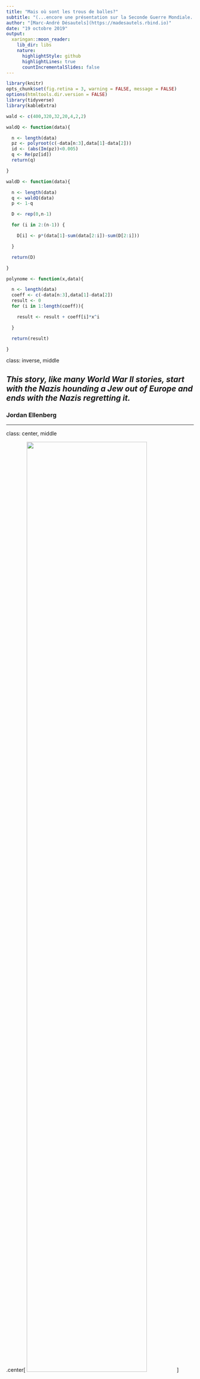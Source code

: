 ```yaml
---
title: "Mais où sont les trous de balles?"
subtitle: "(...encore une présentation sur la Seconde Guerre Mondiale...)"
author: "[Marc-André Désautels](https://madesautels.rbind.io)"
date: "19 octobre 2019"
output:
  xaringan::moon_reader:
    lib_dir: libs
    nature:
      highlightStyle: github
      highlightLines: true
      countIncrementalSlides: false
---
```


```r
library(knitr)
opts_chunk$set(fig.retina = 3, warning = FALSE, message = FALSE)
options(htmltools.dir.version = FALSE)
library(tidyverse)
library(kableExtra)

wald <- c(400,320,32,20,4,2,2)

waldQ <- function(data){

  n <- length(data)
  pz <- polyroot(c(-data[n:3],data[1]-data[2]))
  id <- (abs(Im(pz))<0.005)
  q <- Re(pz[id])
  return(q)

}

waldD <- function(data){

  n <- length(data)
  q <- waldQ(data)
  p <- 1-q

  D <- rep(0,n-1)

  for (i in 2:(n-1)) {

    D[i] <- p*(data[1]-sum(data[2:i])-sum(D[2:i]))

  }

  return(D)

}

polynome <- function(x,data){

  n <- length(data)
  coeff <- c(-data[n:3],data[1]-data[2])
  result <- 0
  for (i in 1:length(coeff)){

    result <- result + coeff[i]*x^i

  }

  return(result)

}
```

class: inverse, middle

## *This story, like many World War II stories, start with the Nazis hounding a Jew out of Europe and ends with the Nazis regretting it.*

### Jordan Ellenberg

---

class: center, middle

.center[
<img src="https://media.giphy.com/media/k5DmEDkonEpVu/giphy.gif" width=80%>
]

---
class: inverse, center, middle

# Abraham Wald

### Surtout connu pour se travaux sur l'analyse séquentielle, nous présenterons certains de ses travaux moins connus

---
class: inverse, center, middle

# La jeunesse

---

# Abraham Wald

.pull-left[

- Né le 31 octobre 1902 à Cluj-Napoca en Roumanie.

- En 1927, il entre à l'université de Vienne (Autriche) où il reçoit un doctorat en mathématiques en 1931, sous la direction de Karl Menger.

- À la fin de ses études, en raison de la discrimination de l'Autriche face aux Juifs, il ne parvient pas à se trouver un emploi.

]
.pull-right[

.center[

![Un jeune Abraham Wald](https://upload.wikimedia.org/wikipedia/en/0/05/Abraham_Wald_in_his_youth.jpg)

]

]

---

# Abraham Wald

- Il se fait offrir un emploi en économie par Oskar Morgenstern (celui-ci émigre plus tard aux États-Unis et aide à inventer la thérie des jeux).

- Malgré la situation politique qui se dégrade en Autriche, Wald hésite à émigrer.

- Mais les Nazis envahissent l'Autriche en 1938 et Wald part aux États-Unis avec sa famille.

- Grâce à son expérience en économie, il reçoit une bourse pour travailler pour la *Cowles Commision for Research in Economics* un institut basé au Colorado.

- Il se fait finalement offrir un emploi de professeur de statistiques à l'université Columbia, à New-York.

--

### C'est à partir de ce moment qu'il commence à participer à l'effort de guerre...

???

Despite Wald's brilliance, he could not obtain a university position, because of Austrian discrimination against Jews. However, Oskar Morgenstern created a position for Wald in economics. When the Nazis invaded Austria in 1938, the discrimination against Jews intensified. In particular, Wald and his family were persecuted as Jews. Wald was able to emigrate to the United States, at the invitation of the Cowles Commission for Research in Economics, to work on econometrics research

---
layout: false
class: center, inverse, middle

# Le *Statistical Research Group* (SRG)
# 1942-1945

---

### Le *Statistical Research Group* (SRG)

--

- Le SRG était basé à l'université Columbia et supporté par le *Applied Mathematics Panel* (AMP) du *National Defense Research Committee* (NDRC), qui faisait partie du *Office of Scientific Research and Development* (OSRD).

- Le SRG était un programme secret formé de statisticiens, un peu comme le projet Manhattan mais fabriquant des équations plutôt que des bombes.

- *[...] when we made recommendations, frequently things happened.* W. Allen Wallis


- *Fighter planes entered combat with their machine guns loaded according to Jack Wolfowitz's recommendations about mixing types of ammunition, and maybe the pilots came back or maybe they didn't.*


- *Navy planes launched rockets whose propellants had been accepted by Abe Girshick's sampling-inspection plans, and maybe the rockets exploded and destroyed our own planes and pilots or maybe they destroyed the target.*

---

### Le *Statistical Research Group* (SRG)

- *SRG was composed of what surely must be the most extraordinary group of statisticians ever organized, taking into account both number and quality.* W. Allen Wallis

--

- **Wilson Allen Wallis** (5 novembre 1912 - 12 octobre 1998), directeur du SRG, économiste et statisticien. Il a développé le test Kruskal-Wallis avec William Kruskal.

--

- **Milton Friedman** (31 juillet 1912 - 16 novembre 2006), économiste. Prix Nobel d'économie en 1976 pour ses travaux sur l'analyse de la consommation, l'histoire monétaire et la démonstration de la complexité des politiques de stabilisation.

--

- **George Stigler** (17 janvier 1911 - 1er décembre 1991), économiste. Prix Nobel d'économie en 1982 pour ses études fondatrices des structures industrielles, du fonctionnement des marchés, et des causes et effets de la régulation publique.

--

- et j'en passe...

---
class: center, inverse, middle

# Les mathématiques

--

## Les trous de balles manquants

---

class: middle

.center[
<img src="https://media.giphy.com/media/lVzju3EudcLS0/giphy.gif" width=90%>
]

---

### Les trous de balles manquants

**Question**: Vous ne voulez pas que vos avions soient abattus par des tirs ennemis, vous décidez donc de leur ajouter du blindage. Mais du blindage alourdit vos avions, les rend moins manoeuvrables et ceux-ci utilisent davantage de carburant.

--

- Mettre trop de blindage est un problème.

--

- Ne pas mettre assez de blindage est un problème.

--

### Que faire???

---

### Les trous de balles manquants

.center[![avion troué](https://res.cloudinary.com/dzawgnnlr/image/upload/q_auto/f_auto/w_auto/bullet-riddled-plane.jpg)]

Les avions revenaient du combat couverts de trous de balles, mais les trous n'étaient pas uniformément distribués sur tout l'avion.

---

background-image: url(https://upload.wikimedia.org/wikipedia/commons/thumb/9/98/Survivorship-bias.png/1024px-Survivorship-bias.png)
background-size: cover

---

### Les trous de balles manquants

Les officiers de l'armée y ont vu une opportunité d'efficacité.

Obtenir la même protection avec moins de blindage, si on se concentre sur les endroits en ayant davantage besoin.

Ils demandèrent à Wald quelle quantité de blindage ajouter aux diverses parties de l'avion.

--

#### **Question: Quelles sont les parties de l'avion nécessitant la plus grande quantité de blindage?**

|            Section de l'avion           | Nombre de trous par pieds carrés |
|-----------------------------------------|----------------------------------|
| Moteur                                  | 1,11                             |
| Fuselage (partie principale de l'avion) | 1,73                             |
| Système de carburant                    | 1,55                             |
| Reste de l'avion                        | 1,8                              |

<!-- -- -->

<!-- ### Vous pouvez voter à l'adresse: [http://bit.ly/TrousBalles](http://bit.ly/TrousBalles) -->

<!-- --- -->
<!-- ### Les résultats -->

<!-- <iframe seamless src="https://docs.google.com/spreadsheets/d/1tgbKRrHQnyDP2lvgH5iQhrxLG75C3TafKSjFwmVEqkM/htmlembed/sheet?gid=1284962309&range=D2" width="800" height="500" frameborder="0" scrolling="no"></iframe> -->

---

### Les trous de balles manquants

### Wald indiqua que le blindage ne devait pas aller aux endroits **où il y avait des trous**. Il devait aller aux endroits **où il n'y en avait pas**.

--

- Le raisonnement de Wald était le suivant: où sont les trous manquants?

--

- Les trous manquants sont sur les avions qui ne sont pas revenus.

--

- La raison pour laquelle les avions de retour avaient moins de trous dans la région des moteurs était que les avions ayant été touchés aux moteurs ne revenaient pas.

--

- Comment est-ce que Wald a pu voir ce que les officiers expérimentés de l'armée ne pouvaient pas voir?

---

### Les trous de balles manquants

- Un statisticien se pose toujours la question suivante: Quelles sont les hypothèses que vous faites? Sont-elles justifiées?

--

- Les officiers de l'armée étaient sous l'impression que les avions qui revenaient formaient un échantillon aléatoire de tous les avions.

--

- Une fois que vous avez compris que c'est l'hypothèse sous laquelle vous travaillez, ça prend un petit moment pour comprendre que vous faites fausse route.

---

## Concernant Abraham Wald

> *The military was inclined to provide protection for those parts that on returning planes showed the most hits. Wald assumed, on good evidence, that hits in combat were uniformly distributed over the planes. It follows that hits on the more vulnerable parts were less likely to be found on returning planes than hits on the less vulnerable parts, since planes receiving hits on the more vulnerable parts were less likely to return to provide data. From these premises, he devised methods for estimating vulnerability of various parts.*

---

class: middle

.center[
<img src="https://i.gifer.com/36jI.gif" width=90%>
]


---
class: inverse, center middle

## Le biais du survivant

--

### Une forme de biais de sélection consistant à surévaluer les chances de succès d'une initiative en concentrant l'attention sur les sujets ayant réussi mais qui sont des exceptions statistiques (des « survivants ») plutôt que des cas représentatifs.

---

### Quelques exemples

- En finance, le biais du survivant survient lors de l'exclusion des entreprises ayant fait faillite des études de performance.

- En production industrielle, on entend souvent « les produits étaient mieux fabriqués avant ».

- En architecture et en construction, les bâtiments de plus de 100 ans encore debout.

- Dans les carrières hypercompétitives, commes les athlètes d'élite.

- Une étude réalisée en 1987 montre que les chats qui chutent d'une hauteur équivalente à moins de six étages et qui survivent ont des blessures plus graves que les chats tombant d'une hauteur plus élevée.

???

La situation pourrait cependant s'expliquer par un biais du survivant. Il est beaucoup moins probable que les chats qui meurent à la suite d'une chute soient emmenés chez le vétérinaire par rapport aux chats blessés par une chute. Les chats morts à la suite d'une chute de plus de six étages sont donc retirés des statistiques, ne laissant la place qu'aux chats « survivants ».

WO Whitney et CJ Mehlhaff, *Journal of the American Veterinary Medical Association* **191**, 1 399-1 403, 1987

---

class: inverse, center, middle

# La navette Challenger

---

background-image: url(https://natgeo.imgix.net/factsheets/thumbnails/ChallengerDisaster.jpg?auto=compress,format&w=1024&h=560&fit=crop)
background-size: cover

---

background-image: url(https://upload.wikimedia.org/wikipedia/commons/3/3f/Challenger_flight_51-l_crew.jpg)
background-size: cover

???

STS-51-L crew: (front row) Michael J. Smith, Dick Scobee, Ronald McNair; (back row) Ellison Onizuka, Christa McAuliffe, Gregory Jarvis, Judith Resnik

---
class:center, middle

<iframe width="700" height="394" src="https://www.youtube.com/embed/j4JOjcDFtBE" frameborder="0" allow="accelerometer; autoplay; encrypted-media; gyroscope; picture-in-picture" allowfullscreen></iframe>

---

background-image: url(https://img2.thejournal.ie/inline/2573246/original/?width=630&version=2573246)
background-size: cover

---

# Challenger

- Le désastre de la navette Challenger s'est déroulé le 28 janvier 1986.

- La navette se brisa et se désintégra après 73 secondes de vol.

- L'accident choqua énormément la société américaine, en partie en raison de la présence de Christa McAuliffe, qui aurait été la première astronaute-enseignante.

- Une des conséquences de cet accident est la mise sur pied de la *Rogers Commission* (formé par Neil A. Armstrong et le prix Nobel Richard P. Feynman, entre autre).

- Cette commission conclut que la désintégration est causée par l'échec d'un joint d'étanchéité en raison des températures inhabituellements froides.

--

### Le problème des joints d'étanchéité était connu!

---

### Les données concernant les joints d'étanchéité

```r
nasa <- tibble(
  Flight =c("51-C","41-B","61-C","41-C","1","6","51-A","51-D","5","3","2","9","41-D","51-G","7","8","51-B","61-A","51-I","61-B","41-G","51-J",NA,"51-F"),
  Date = c("1985-01-24","1984-02-03","1986-01-12","1984-04-06","1981-04-12","1983-04-04","1984-11-08","1985-04-12","1982-11-11","1982-03-22","1981-11-12","1983-11-28","1984-08-30","1985-06-17","1983-06-18","1983-08-30","1985-04-29","1985-10-30","1985-08-27","1985-11-26","1984-10-05","1985-10-03","1982-06-27","1985-07-29"),
  Temperature = c(53,57,58,63,66,67,67,67,68,69,70,70,70,70,72,73,75,75,76,76,78,79,80,81),
  Erosion = c(2,1,1,1,0,0,0,0,0,0,1,0,1,0,0,0,0,0,0,0,0,0,0,0),
  Blowby = c(2,0,0,0,0,0,0,0,0,0,0,0,0,0,0,0,0,2,0,0,0,0,0,0),
  Total = 6,
  DamageIndex = c(11,4,4,2,0,0,0,0,0,0,4,0,4,0,0,0,0,4,0,0,0,0,NA,0),
  Comments = c("Most erosion any flight; blow-by; back-up rings heated.",
               "Deep, extensive erosion.",
               "O-ring erosion on launch two weeks before Challenger.",
               "O-rings showed signs of heating, but no damage.",
               "Coolest (66 degrees) launch withouth O-rings problems.",
               "None","None","None","None","None",
               "Extent of erosion not fully known",
               "None","None","None","None","None","None",
               "No erosion. Soot found behind two primary O-rings.",
               "None","None","None","None",
               "O-ring condition unknown; rocket casing lost at sea.",
               "None")
)
```

```r
nasa %>% 
  kable(format = "html") %>% 
  kable_styling(font_size = 12) %>% 
  scroll_box(width = "100%", height = "80%")
```

---

### Les joints d'étanchéité

```r
nasa <- nasa %>% 
  mutate(
    ErosionOrBlowby = if_else(Erosion >= Blowby, Erosion, Blowby),
    Incident = if_else(DamageIndex > 0, 1, 0),
    Celsius = (Temperature-32)*5/9,
    NumberJoints = 6
  )
```

La nuit avant le décollage, une téléconférence a eue lieu entre les ingénieurs, les directeurs de la NASA, pour discuter des effets des basses températures sur le décollage et les joints d'étanchéité.

--

> *Temperature data [are] not conclusive on predicting primary O-ring blowby.*

--

```r
nasa %>% 
  filter(!is.na(DamageIndex) & DamageIndex > 0) %>% 
  ggplot(aes(x = Celsius, y = ErosionOrBlowby)) +
  geom_point() +
  scale_x_continuous(name = "Température en degrés Celsius", limits = c(-5,30), breaks = seq(-5,30,5))  +
  scale_y_continuous(name = "Nombre d'incidents", limits = c(-0.5,2.5), breaks = seq(0,2,1))
```

???

La conclusion a été fortement influencée par la figure ci-dessous.

---

### Les joints d'étanchéité

--

La commission Rogers trouva une grave erreur dans la figure précédente, **les vols sans aucuns incidents avaient été exclus** du graphique car *on croyait* que **ces vols ne contribuaient aucune information sur l'effet de la température**.

--

> *A careful analysis of the flight history of O-ring performance would have revealed the correlation of O-ring damage in low temperature*

--

```r
nasa %>% 
  filter(!is.na(DamageIndex) & DamageIndex > 0) %>% 
  ggplot(aes(x = Celsius, y = ErosionOrBlowby)) +
  geom_point() +
  scale_x_continuous(name = "Température en degrés Celsius", limits = c(-5,30), breaks = seq(-5,30,5))  +
  scale_y_continuous(name = "Nombre d'incidents (vols sans incidents exclus)", limits = c(-0.5,2.5), breaks = seq(0,2,1))
```

---

### Les joints d'étanchéité

La commission Rogers trouva une grave erreur dans la figure précédente, **les vols sans aucuns incidents avaient été exclus** du graphique car *on croyait* que **ces vols ne contribuaient aucune information sur l'effet de la température**.

> *A careful analysis of the flight history of O-ring performance would have revealed the correlation of O-ring damage in low temperature*

```r
nasa %>% 
  filter(!is.na(DamageIndex) & DamageIndex >= 0) %>% 
  ggplot(aes(x = Celsius, y = ErosionOrBlowby)) +
  geom_point() +
  scale_x_continuous(name = "Température en degrés Celsius", limits = c(-5,30), breaks = seq(-5,30,5))  +
  scale_y_continuous(name = "Nombre d'incidents (vols sans incidents inclus)", limits = c(-0.5,2.5), breaks = seq(0,2,1))
```

---

### Une régression logistique

```r
challenger <- nasa %>% 
  filter(!is.na(DamageIndex) & DamageIndex >= 0) %>% 
  ggplot(aes(x = Celsius, y = ErosionOrBlowby)) +
  geom_point() +
  scale_x_continuous(name = "Température en degrés Celsius", limits = c(-5,30), breaks = seq(-5,30,5))  +
  scale_y_continuous(name = "Nombre d'incidents", limits = c(0,6), breaks = seq(0,6,1))
challenger.glm <- glm(ErosionOrBlowby/NumberJoints ~ Celsius, data=nasa, family=binomial, weights = NumberJoints)
alpha <- coef(challenger.glm)[1]
beta <- coef(challenger.glm)[2]
incidents <- function(x) 6/(1+exp(-alpha-beta*x))
challenger
```

---

### Une régression logistique

```r
challenger +
  geom_vline(xintercept = (26-32)*5/9, color = "red", size = 1) +
  geom_vline(xintercept = (29-32)*5/9, color = "red", size = 1) +
  geom_text(x = 1, y = 0, label = "Challenger", color = "red")
```

---

### Une régression logistique

```r
challenger +
  geom_vline(xintercept = (26-32)*5/9, color = "red", size = 1) +
  geom_vline(xintercept = (29-32)*5/9, color = "red", size = 1) +
  geom_text(x = 1, y = 0, label = "Challenger", color = "red") +
  stat_function(fun = incidents, colour = "blue")
```

---
class: center, inverse, middle

# Les travaux de Wald au SRG

---
class: center, middle

```tikz
\tikzstyle{block} = [rectangle, draw, fill=blue!20,text width=40em, text centered, rounded corners, minimum height=4em]
\tikzstyle{line} = [draw, ->]

\begin{tikzpicture}[node distance = 2cm, auto]

\node [block] (init) {SRG  Mémo 85 \\ Définition du problème};
\node [block,below of=init] (SRGMemo85) {SRG  Mémo 85 \\ Équation de base};
\node [block,below of=SRGMemo85] (SRGMemo87) {SRG  Mémo 87 \\ Borne supérieure exacte sur $1-\prod\limits_{j=1}^{i} q_j$};
\node [block,below of=SRGMemo87] (SRGMemo88) {SRG  Mémo 88 \\ Borne supérieure approximative sur $1-\prod\limits_{j=1}^{i} q_j$};
\node [block,below of=SRGMemo88] (SRGMemo89) {SRG  Mémo 89 \\ Bornes sur $1-\prod\limits_{j=1}^{i} q_j$ sous l'hypothèse que $\lambda_1 q_j \leq q_{j+1} \leq \lambda_2 q_j$};
\node [block,below of=SRGMemo89] (SRGMemo96) {SRG  Mémo 96 \\ Division de l'avion en sections de vulnérabilité variées};
\node [block,below of=SRGMemo96] (SRGMemo103) {SRG  Mémo 103 \\ Erreurs d'échantillonnage};
\node [block,below of=SRGMemo103] (SRGMemo109126) {SRG  Mémos 109 et 126 \\ Autres};

% Draw edges
\path [line] (init) -- (SRGMemo85);
\path [line] (SRGMemo85) -- (SRGMemo87);
\path [line] (SRGMemo87) -- (SRGMemo88);
\path [line] (SRGMemo88) -- (SRGMemo89);
\path [line] (SRGMemo89) -- (SRGMemo96);
\path [line] (SRGMemo96) -- (SRGMemo103);
\path [line] (SRGMemo103) -- (SRGMemo109126);

\end{tikzpicture}
```

---
class: center, inverse, middle

# La vulnérabilité des avions

---

### Un exemple du type de problème que devait résoudre Wald

|                                       | Nombre |
|--------------------------------------:|--------|
|              Avions partis en mission | 400    |
|                 Avions qui reviennent | 380    |
|                        Avions abattus | 20     |
| Avions revenus sans aucun coup au but | 320    |
|     Avions revenus avec 1 coup au but | 32     |
|    Avions revenus avec 2 coups au but | 20     |
|    Avions revenus avec 3 coups au but | 4      |
|    Avions revenus avec 4 coups au but | 2      |
|    Avions revenus avec 5 coups au but | 2      |

---

### Quelques notations

| Notation | Définition |
|:--------:|:-----------------------------------------------------------------------------------------------------------------------------------------------|
| $N$ | le nombre d'avions au total |
| $S$ | le nombre d'avions survivants |
| $D$ | le nombre d'avions disparus |
| $X_i$ | le nombre d'avions ... touchés $i$ fois |
| $P_i$ | la probabilité qu'un avion soit abattu par $i$ coups au but |
| $Q_i$ | la probabilité de l'événement contraire |
| $p_i$ | la probabilité conditionnelle qu'un avion soit abattu par le $i$ème coup au but, étant donné que les premiers $i-1$ coups ne l'ont pas abattu |
| $q_i$ | la probabilité de l'événement contraire |

---

### Les hypothèses

- Nous connaissons $N$, le nombre d'avions total.

- Nous connaissons pour tout $i$ ( $i=0,1,2,\ldots$ ) les nombres $S_i$, c'est-à-dire le  nombre d'avions ayant survécu à $i$ coups.

- Nous supposons que tous les avions disparus le sont en raison de tirs ennemis et donc $D_0=0$. Ceci implique que nous supposons qu'aucun avion ne peut être porté disparu en raison de problèmes mécaniques.

- Le nombre de tirs sur un avion est borné, c'est-à-dire que $D_j=0$ pour $j$ plus grand qu'un certain entier $m$.

- Pour simplifier la notation, nous écrirons $N_{j\geq i}$ pour signifier $\sum\limits_{j\geq i}N_j$.

---

### Quelques résultats « évidents »

--

- Le nombre total d'avions envoyés au combat est égal à la somme des avions survivants et des avions disparus, c'est-à-dire que $N = S+D$.

--

- De façon similaire, en étudiant les avions touchés au but $i$ fois, nous avons $N_i = S_i+D_i$.

--

- La probabilité qu'un avion ne soit pas abattu par $i$ coups au but est en fait la probabilité de ne pas être abattu par 1 coup (en ayant survécu aux coups précédents) et de ne pas être abattu par 2 coups (en ayant survécu aux coups précédents), ... et de ne pas être abattu par $i$ coups (en ayant survécu aux coups précédents). Nous avons donc $Q_i = q_1 q_2 \ldots q_i$.

--

- La probabilité d'être abattu par $i$ coups au but est donc $P_i = 1-Q_i = 1 - q_1 q_2 \ldots q_i$.

---

Rappelons que $p_i$ représente la probabilité conditionnelle qu'un avion soit abattu par le $i$ème coup au but, étant donné que les premiers $i-1$ coups ne l'ont pas abattu. Nous pouvons donc écrire:

--

$$p_i=\dfrac{\text{Avions disparus avec i coups au but}}{\text{Avions ayant reçus i coups au but ou plus}}=\frac{D_i}{N_{j\geq i}}$$

--

Nous avons donc:

$$\begin{eqnarray*} 
D_i &=& p_i \left( N_{j\geq i} \right) \\
&=& p_i \left( N - N_{j< i} \right) \\
&=& p_i \left( N - S_{j< i} - D_{j< i} \right)
\end{eqnarray*}$$

--

Nous pouvons résoudre l'équation précédente par induction sur $i$ car nous savons que $D_0=0$. Ainsi:

$$\begin{eqnarray*} 
D_0 &=& 0 \\
D_1 &=& p_1 \left( N - S_{j< 1} - D_{j< 1} \right) \\
&=& p_1 \left( N - S_{0} \right) \\
D_2 &=& p_2 \left( N - S_{j< 2} - D_{j< 2} \right) \\
&=& p_2 \left( N - S_0 - S_1 - D_1 \right) \\
& \ldots &
\end{eqnarray*}$$

---

### Comment trouver les $p_i$?

L'équation précédente nous ramène maintenant à la question de trouver les valeurs des $p_i$. 

En vérité, il n'est pas possible de les trouver, mais Wald parvient à trouver divers estimés.

Pour ce faire, il utilise l'équation suivante:

$$ \sum_{j=1}^m \frac{S_j}{q_1q_2 \ldots q_j} = N-S_0$$

--

### D'où vient cette équation?

---

### De fausses munitions...

--

Posons $F_i$ le nombre d'avions ayant été touchés $i$ fois par de fausses munitions.

--

Clairement, nous avons $F_i \geq S_i$.

--

Nous pouvons donc poser $Y_i = F_i - S_i$.

--

Le nombre d'avions touchés aucune fois par de fausses munitions est nécessairement égal au nombre d'avions survivants n'ayant été touchés aucune fois.

--

Nous avons $F_0 = S_0$ ce qui implique que $Y_0=0$ et $\sum\limits_{j=0}^n F_i = N$.

--

Le nombre d'avions $Y_i$ peut être trouvé en multipliant le nombre d'avions touchés $i$ fois par de fausses munitions, par la probabilité qu'un avion soit abattu par $i$ coups au but. C'est-à-dire:

$$ Y_i = P_i F_i $$

---

### De fausses munitions...

À partir du résultat précédent:

$$\begin{eqnarray*} 
Y_i &=& P_i F_i = P_i(S_i+Y_i) \quad \text{(pour } i=1,2,\ldots, n) \\
(1-P_i)Y_i &=& P_i S_i \\
Y_i &=& \frac{P_i}{Q_i} S_i \\
&=& \frac{1-q_1q_2\ldots q_i}{q_1q_2\ldots q_i} S_i \\
&=& \frac{S_i}{q_1q_2\ldots q_i} - S_i
\end{eqnarray*}$$

---

### De fausses munitions...

Et donc:

$$\begin{eqnarray*} 
\sum_{j=1}^m Y_j &=& \sum_{j=1}^m \frac{S_j}{q_1q_2\ldots q_j} - \sum_{j=1}^m S_j \\
\sum_{j=1}^m \frac{S_j}{q_1q_2\ldots q_j} &=& \sum_{j=1}^m (Y_j+S_j) \\
&=& \sum_{j=1}^m F_j \\
&=& N-S_0
\end{eqnarray*}$$


---

### Un exemple

Supposons que $N=400$ avions ont été envoyés en mission. Le nombre d'avion survivants est:

$$\begin{eqnarray*} 
S_0 &=& 320 \\
S_1 &=& 32 \\
S_2 &=& 20 \\
S_3 &=& 4 \\
S_4 &=& 2 \\
S_5 &=& 2
\end{eqnarray*}$$

--

Il semble raisonnable de supposer que les tirs ennemis diminuent les chances pour un avion de survivre, ce qui implique que:

$$q_1 \geq q_2 \geq \ldots$$

--

Pour simplifier le problème, nous allons supposer que tous les $q_i$ sont égaux. Pour sa part, Wald trouve plusieurs façon d'estimer les probabilités avec des hypothèses moins restrictives.

---

### Un exemple

Nous avons donc:

$$\frac{S_1}{q}+\frac{S_2}{q^2}+\frac{S_3}{q^3}+\frac{S_4}{q^4}+\frac{S_5}{q^5}=N-S_0$$

En utilisant nos données nous avons:

$$\frac{32}{q}+\frac{20}{q^2}+\frac{4}{q^3}+\frac{2}{q^4}+\frac{2}{q^5}=80$$

que nous pouvons écrire sous forme de polynôme de degré cinq:

$$ 80q^5-32q^4-20q^3-4q^2-2q-2=0$$

---

Si nous représentons le polynôme précédent.

```r
ggplot(data = data.frame(x = c(0,1)), aes(x))+
  stat_function(fun = polynome,
                args = list(data = wald),
                geom = "line",
                colour = "blue")+
  scale_x_continuous(breaks=seq(0,1,0.1))+
  ylim(-5,2)+
  xlab("q")+
  ylab("")+
  geom_point(aes(x=waldQ(wald),y=0),colour="red")+
  annotate("text",x=waldQ(wald)+0.025,y=0,label="q")
```

--

La valeur de $q$ obtenue est `r waldQ(wald)`.

---

En utilisant le résultat précédent et les équations que nous avons trouvées, nous pouvons évaluer le nombre d'avions disparus $D_i$.

```r
D <- tibble::enframe((waldD(wald)), value = "Nombre") %>% 
  mutate(Di = name-1, Probabilite = Nombre/sum(Nombre)) %>% 
  select(Di, Nombre, Probabilite)
D %>% 
  kable(format = "html")
```


